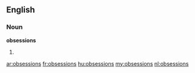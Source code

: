==English==

===Noun===
'''obsessions'''

# {{plural of|[[obsession]]}}

[[ar:obsessions]]
[[fr:obsessions]]
[[hu:obsessions]]
[[my:obsessions]]
[[nl:obsessions]]